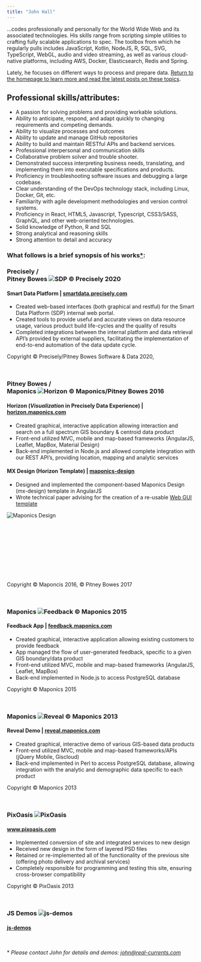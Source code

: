 ```yaml
---
title: "John Hall"
---
```


...codes professionally and personally for the World Wide Web and its associated technologies. His skills range from scripting simple utilities to crafting fully scalable applications to spec. The toolbox from which he regularly pulls includes JavaScript, Kotlin, NodeJS, R, SQL, SVG, TypeScript, WebGL, audio and video streaming, as well as various cloud-native platforms, including AWS, Docker, Elasticsearch, Redis and Spring.

Lately, he focuses on different ways to process and prepare data. [Return to the homepage to learn more and read the latest posts on these topics](/).

## Professional skills/attributes:

- A passion for solving problems and providing workable solutions.
- Ability to anticipate, respond, and adapt quickly to changing requirements and competing demands.
- Ability to visualize processes and outcomes
- Ability to update and manage GitHub repositories
- Ability to build and maintain RESTful APIs and backend services.
- Professional interpersonal and communication skills
- Collaborative problem solver and trouble shooter.
- Demonstrated success interpreting business needs, translating, and implementing them into executable specifications and products.
- Proficiency in troubleshooting software issues and debugging a large codebase.
- Clear understanding of the DevOps technology stack, including Linux, Docker, Git, etc.
- Familiarity with agile development methodologies and version control systems.
- Proficiency in React, HTML5, Javascript, Typescript, CSS3/SASS, GraphQL, and other web-oriented technologies.
- Solid knowledge of Python, R and SQL
- Strong analytical and reasoning skills
- Strong attention to detail and accuracy


### What follows is a brief synopsis of his works[&ast;](#details):


### Precisely /<br /> Pitney Bowes ![SDP © Precisely 2020](images/sdp-downloads.png)
#### Smart Data Platform | [smartdata.precisely.com](https://smartdata.precisely.com)
* Created web-based interfaces (both graphical and restful) for the Smart Data Platform (SDP) internal web portal.
* Created tools to provide useful and accurate views on data resource usage, various product build life-cycles and the quality of results
* Completed integrations between the internal platform and data retrieval API’s provided by external suppliers, facilitating the implementation of end-to-end automation of the data update cycle.

Copyright © Precisely/Pitney Bowes Software & Data 2020,

<br />

### Pitney Bowes /<br /> Maponics ![Horizon © Maponics/Pitney Bowes 2016](images/horizon.png)
#### Horizon (*Visualization* in Precisely Data Experience) | [horizon.maponics.com](https://data.precisely.com/visualization/map-explorer/data?zoom=10&latitude=42.37985076434416&longitude=-71.24771118164064&baseMap=Light&activeLayer=pb_NeighborhoodBoundaries_Neighborhoods&layers=pb_NeighborhoodBoundaries_Neighborhoods)
* Created graphical, interactive application allowing interaction and search on a full spectrum GIS boundary & centroid data product
* Front-end utilized MVC, mobile and map-based frameworks (AngularJS, Leaflet, MapBox, Material Design)
* Back-end implemented in Node.js and allowed complete integration with our REST API's, providing location, mapping and analytic services


#### MX Design (Horizon Template) | [maponics-design](libs/maponics-design/mx-index.html)
* Designed and implemented the component-based Maponics Design (mx-design) template in AngularJS
* Wrote technical paper advising for the creation of a re-usable [Web GUI template](https://docs.google.com/document/d/1Qa4i7o0Wknp0jDB1J26-sAnvvFaccz4E2esRXB8a1U0/edit?usp=sharing)

![Maponics Design](images/mx-design.png)
&nbsp;<br /><br />
&nbsp;<br /><br />
&nbsp;<br /><br />
&nbsp;<br /><br />
&nbsp;<br /><br />

Copyright © Maponcis 2016, © Pitney Bowes 2017

<br />

### Maponics ![Feedback © Maponics 2015](images/feedback.png)
#### Feedback App | [feedback.maponics.com](http://feedback.maponics.com/)
* Created graphical, interactive application allowing existing customers to provide feedback
* App managed the flow of user-generated feedback, specific to a given GIS boundary/data product
* Front-end utilized MVC, mobile and map-based frameworks (AngularJS, Leaflet, MapBox)
* Back-end implemented in Node.js to access PostgreSQL database

Copyright © Maponics 2015

<br />

### Maponics ![Reveal © Maponics 2013](images/maponics.png)
#### Reveal Demo | [reveal.maponics.com](https://reveal.maponics.com/)
* Created graphical, interactive demo of various GIS-based data products
* Front-end utilized MVC, mobile and map-based frameworks/APIs (jQuery Mobile, Giscloud)
* Back-end implemented in Perl to access PostgreSQL database, allowing integration with the analytic and demographic data specific to each product

Copyright © Maponics 2013

<br />

### PixOasis ![PixOasis](images/pixoasis.png)
#### [www.pixoasis.com](https://www.pixoasis.com/)
* Implemented conversion of site and integrated services to new design
* Received new design in the form of layered PSD files
* Retained or re-implemented all of the functionality of the previous site (offering photo delivery and archival services)
* Completely responsible for programming and testing this site, ensuring cross-browser compatibility

Copyright © PixOasis 2013

<br />

### JS Demos ![js-demos](images/js-demos.png)
#### [js-demos](js-demos/)

<br />

<div id="stream" style="display:none; text-align:center">
<video id="aud1" poster="images/fathers.jpg" preload="auto" muted="true" controls="true">
<source src="video/fathers.mp4" />
<source src="video/fathers.ogv" />
</video>
</div>

<p id="vstatus"></p>

<p id="license" style="color:#fff; display:none;">
<img src="http://i.creativecommons.org/l/by-sa/3.0/nz/88x31.png" alt="Creative Commons Licence"><br />
<em>These demos by <a href="mailto:john@real-currents.com">John</a> are licensed under the <a href="http://creativecommons.org/licenses/by-sa/3.0/nz/deed.en_GB">Creative Commons Attribution-ShareAlike 3.0 License, 2009-2020 </a></em>
</p>

<!--script type="text/javascript" id="cvSrc" src="js-demos/scripts/interact-grid.js"></script-->

<span id="details">&ast;</span> *Please contact John for details and demos: [john@real-currents.com](mailto:john@real-currents.com)*
